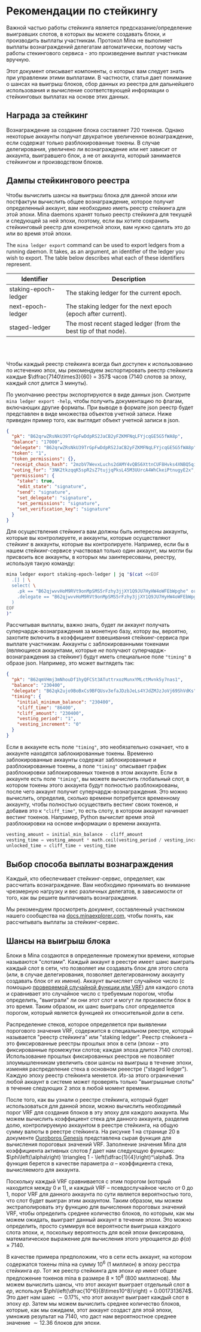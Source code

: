 
# Рекомендации по стейкингу

Важной частью работы стейкинга является предсказание/определение выигравших слотов, в которых вы можете создавать блоки, и производить выплаты участникам. Протокол Mina не выполняет выплаты вознаграждений делегатам автоматически, поэтому часть работы стекингового сервиса - это произведение выплат участникам вручную.

Этот документ описывает компоненты, о которых вам следует знать при управлении этими выплатами. В частности, статья дает понимание о шансах на выигрыш блоков, сбор данных из реестра для дальнейшего использования и вычисление соответствующей информации о стейкинговых выплатах на основе этих данных.

## Награда за стейкинг

Вознаграждение за создание блока составляет 720 токенов. Однако некоторые аккаунты получат двукратное увеличенное вознаграждение, если содержат только разблокированные токены. В случае делегирования, увеличено ли вознаграждение или нет зависит от аккаунта, выигравшего блок, а не от аккаунта, который занимается стейкингом и производством блоков.

## Дампы стейкингового реестра

Чтобы вычислить шансы на выигрыш блока для данной эпохи или постфактум вычислить общее вознаграждение, которое получит определенный аккаунт, вам необходимо иметь реестр стейкинга для этой эпохи. Mina daemons хранят только реестр стейкинга для текущей и следующей за ней эпохи, поэтому, если вы хотите сохранить стейкинговый реестр для конкретной эпохи, вам нужно сделать это до или во время этой эпохи.

The `mina ledger export` command can be used to export ledgers from a running daemon. It takes, as an argument, an identifier of the ledger you wish to export. The table below describes what each of these identifiers represent.

| Identifier           | Description                                                     |
|----------------------|-----------------------------------------------------------------|
| staking-epoch-ledger | The staking ledger for the current epoch.                       |
| next-epoch-ledger    | The staking ledger for the next epoch (epoch after current).    |
| staged-ledger        | The most recent staged ledger (from the best tip of that node). |

<!-- insert breakpoints to space out table -->
<br /> <br />

Чтобы каждый реестр стейкинга всегда был доступен к использованию по истечению эпох, мы рекомендуем экспортировать реестр стейкинга каждые $\dfrac{7140\times3}{60} = 357$ часов ($7140$ слотов за эпоху, каждый слот длится $3$ минуты). 

По умолчанию реестры экспортируются в виде данных json. Смотрите `mina ledger export -help`, чтобы получить документацию по флагам, включающих другие форматы. При выводе в формате json реестр будет представлен в виде множества объектов учетной записи. Ниже приведен пример того, как выглядит объект учетной записи в json. 

```json
{
  "pk": "B62qrwZRsNkU39TrGpFwDdpRS2JaCB2yFZKMFNqLFYjcqGE5G5fWA8p",
  "balance": "17000",
  "delegate": "B62qrwZRsNkU39TrGpFwDdpRS2JaCB2yFZKMFNqLFYjcqGE5G5fWA8p",
  "token": "1",
  "token_permissions": {},
  "receipt_chain_hash": "2mzbV7WevxLuchs2dAMY4vQBS6XttnCUF8Hvks4XNBQ5qiSGGBQe",
  "voting_for": "3NK2tkzqqK5spR2sZ7tujjqPksL45M3UUrcA4WhCkeiPtnugyE2x",
  "permissions": {
    "stake": true,
    "edit_state": "signature",
    "send": "signature",
    "set_delegate": "signature",
    "set_permissions": "signature",
    "set_verification_key": "signature"
  }
}
```

Для осуществления стейкинга вам должны быть интересны аккаунты, которые вы контролируете, и аккаунты, которые осуществляют стейкинг в аккаунты, которые вы контролируете. Например, если бы в нашем стейкинг-сервисе участвовал только один аккаунт, мы могли бы присвоить все аккаунты, в которых мы заинтересованы, реестру, используя такую команду: 

```sh
mina ledger export staking-epoch-ledger | jq "$(cat <<EOF
  .[] | \
  select( \
    .pk == "B62qjwvvHoM9RVt9onMpSMS5rFzhy3jjXY1Q9JU7HyHW4oWFEbWpghe" or \
    .delegate == "B62qjwvvHoM9RVt9onMpSMS5rFzhy3jjXY1Q9JU7HyHW4oWFEbWpghe" \
  )
EOF
)"
```

Рассчитывая выплаты, важно знать, будет ли аккаунт получать суперчардж-вознаграждения за монетную базу, котору вы, вероятно, захотите включить в коэффициент взвешивания стейкинг-сервиса при выплате участникам. Аккаунты с заблокированными токенами (являющиеся аккаунтами, которые *не* получают суперчардж-вознаграждения за стейкинг) будут иметь специальное поле `"timing"` в образе json. Например, это может выглядеть так: 

```json
{
  "pk": "B62qmVHmj3mNhouDf1hyQFCSt3ATuttrxozMunxYMLctMvnk5y7nas1",
  "balance": "230400",
  "delegate": "B62qk2ujo9BoBxCs9BFQUsv3efaJDzbJeLs4YJdZMJzJoVj69ShVdKs",
  "timing": {
    "initial_minimum_balance": "230400",
    "cliff_time": "86400",
    "cliff_amount": "230400",
    "vesting_period": "1",
    "vesting_increment": "0"
  }
}
```

Если в аккаунте есть поле `"timing"`, это необязательно означает, что в аккаунте находятся заблокированные токены. Временно заблокированные аккаунты содержат заблокированные и разблокированные токены, а поле `"timing"` описывает график разблокировки заблокированных токенов в этом аккаунте. Если в аккаунте есть поле `"timing"`, вы можете вычислить глобальный слот, в котором токены этого аккаунта будут полностью разблокированы, после чего аккаунт получит суперчардж-вознаграждения. Это можно вычислить, определив, сколько времени потребуется временному аккаунту, чтобы полностью осуществить вестинг своих токенов, и добавив это к `"cliff_time"`, то есть слоту, в котором аккаунт начинает вестинг токенов. Например, Python вычислит время этой разблокировки на основе информации о времени аккаунта. 

```python
vesting_amount = initial_min_balance - cliff_amount
vesting_time = vesting_amount * math.ceil(vesting_period / vesting_increment)
unlocked_time = cliff_time + vesting_time
```

## Выбор способа выплаты вознаграждения 

Каждый, кто обеспечивает стейкинг-сервис, определяет, как рассчитать вознаграждение. Вам необходимо принимать во внимание чрезмерную нагрузку и вес различных делегатов, в зависимости от того, как вы решите выплачивать вознаграждения. 

Мы рекомендуем просмотреть документ, составленный участником нашего сообщества на [docs.minaexplorer.com](https://docs.minaexplorer.com/minaexplorer/calculating-payments), чтобы понять, как рассчитывать выплаты за стейкинг-сервис.  

## Шансы на выигрыш блока 

Блоки в Mina создаются в определенные промежутки времени, которые называются "слотами". Каждый аккаунт в реестре имеет шанс выиграть каждый слот в сети, что позволяет им создавать блок для этого слота (или, в случае делегирования, позволяет делегированному аккаунту создавать блок от их имени). Аккаунт вычисляет случайное число (с помощью [проверяемой случайной функции или VRF](https://en.wikipedia.org/wiki/Verifiable_random_function)) для каждого слота и сравнивает это случайное число с требуемым порогом, чтобы определить, "выиграли" ли они этот слот и могут ли произвести блок в это время. Таким образом, их шанс выиграть слот определяется порогом, который является функцией их относительной доли в сети. 

Распределение стеков, которое определяется при выявлении порогового значения VRF, содержится в специальном реестре, который называется "реестр стейкинга" или "staking ledger". Реестр стейкинга – это фиксированные реестры прошлых эпох в сети (эпохи – это фиксированные промежутки слотов; каждая эпоха длится 7140 слотов). Использование прошлых фиксированных реестров не позволяет злоумышленникам увеличить свои шансы на выигрыш в течение эпохи, изменяя распределение стека в основном рееестре ("staged ledger"). Каждую эпоху реестр стейкинга меняется. Из-за этого ограничения любой аккаунт в системе может проверять только "выигрышные слоты" в течение следующих 2 эпох в любой момент времени. 

После того, как вы узнали о реестре стейкинга, который будет использоваться для данной эпохи, можно вычислить необходимый порог VRF для создания блоков в эту эпоху для каждого аккаунта. Мы можем вычислить коэффициент стека для данного аккаунта, разделив долю, контролируемую аккаунтом в реестре стейкинга, на общую сумму валюты в реестре стейкинга. На рисунке 1 на странице 20 в документе [Ouroboros Genesis](https://eprint.iacr.org/2018/378.pdf) представлена сырая функция для вычисления пороговых значений VRF. Заполнение значения Mina для коэффициента активных слотов $f$ дает нам следующую функцию: $\phi\left(\alpha\right) \triangleq 1 - \left(\dfrac{1}{4}\right)^\alpha$. Эта функция берется в качестве параметра $\alpha$ – коэффициента стека, вычисляемого для аккаунта. 

Поскольку каждый VRF сравнивается с этим порогом (который находится между 0 и 1), и каждый VRF – псевдослучайное число от 0 до 1, порог VRF для данного аккаунта по сути является вероятностью того, что слот будет выигран этим аккаунтом. Таким образом, мы можем экстраполировать эту функцию для вычисления пороговых значений VRF, чтобы определить среднее количество блоков, по которым, как мы можем ожидать, выиграет данный аккаунт в течение эпохи. Это можно определить, просто суммируя все вероятности выигрыша каждого слота эпохи, и, поскольку вероятность для всей эпохи фиксирована, математическое выражение для вычисления этого упрощается до $\phi\left(\alpha\right)\times7140$.

В качестве примера предположим, что в сети есть аккаунт, на котором содержатся токены mina на сумму $10^6$ (1 миллион) в эпоху ресстра стейкинга $ep$. Тот же реестр стейкинга для эпохи $ep$ имеет общее предложение токенов mina в размере $8\times10^8$ (800 миллионов). Мы можем вычислить шансы, что этот аккаунт выиграет отдельный слот в $ep$, используя $\phi\left(\dfrac{10^6}{8\times10^8}\right) = 0.0017313674$. Это дает нам шанс $\sim0.17\%$, что этот аккаунт выиграет каждый слот в эпоху $ep$. Затем мы можем вычислить среднее количество блоков, которые, как мы ожидаем, этот аккаунт создаст для этой эпохи, умножив результат на $7140$, что даст нам вероятностное среднее значение $\sim12.36$ блоков для эпохи. 
